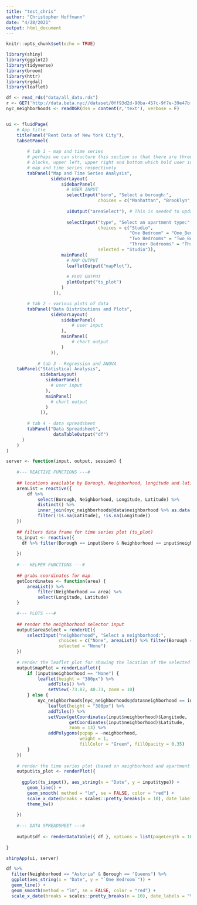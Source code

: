 ```yaml
---
title: "test_chris"
author: "Christopher Hoffmann"
date: "4/28/2021"
output: html_document
---
```


```r
knitr::opts_chunk$set(echo = TRUE)
```


```r
library(shiny)
library(ggplot2)
library(tidyverse)
library(broom)
library(httr)
library(rgdal)
library(leaflet)

df <- read_rds("data/all_data.rds")
r <- GET('http://data.beta.nyc//dataset/0ff93d2d-90ba-457c-9f7e-39e47bf2ac5f/resource/35dd04fb-81b3-479b-a074-a27a37888ce7/download/d085e2f8d0b54d4590b1e7d1f35594c1pediacitiesnycneighborhoods.geojson')
nyc_neighborhoods <- readOGR(dsn = content(r,'text'), verbose = F)


ui <- fluidPage(
    # App title
    titlePanel("Rent Data of New York City"),
    tabsetPanel(
        
        # tab 1 - map and time series
        # perhaps we can structure this section so that there are three 
        # blocks, upper left, upper right and bottom which hold user input
        # map and time series respectively
        tabPanel("Map and Time Series Analysis",
                 sidebarLayout(
                     sidebarPanel(
                       # USER INPUT
                       selectInput("boro", "Select a borough:", 
                                   choices = c("Manhattan", "Brooklyn", "Queens", "Bronx"), selected = "Manhattan"),
                       
                       uiOutput("areaSelect"), # This is needed to update the option based on the selected input above.
                       
                       selectInput("type", "Select an apartment type:", 
                                   choices = c("Studio", 
                                               "One Bedroom" = "One_Bedroom", 
                                               "Two Bedrooms" = "Two_Bedroom", 
                                               "Three+ Bedrooms" = "Three_Bedrooms"), 
                                   selected = "Studio")),
                     mainPanel(
                       # MAP OUTPUT
                       leafletOutput("mapPlot"),
                       
                       # PLOT OUTPUT
                       plotOutput("ts_plot")
                     )
                  )),

        # tab 2 - various plots of data
        tabPanel("Data Distributions and Plots",
                 sidebarLayout(
                     sidebarPanel(
                         # user input
                     ),
                     mainPanel(
                         # chart output
                     )
                 )),
        
            # tab 3 - Regression and ANOVA
    tabPanel("Statistical Analysis",
             sidebarLayout(
               sidebarPanel(
                 # user input
               ),
               mainPanel(
                 # chart output
               )
             )),
        
        # tab 4 - data spreadsheet
        tabPanel("Data Spreadsheet",
                  dataTableOutput("df")
      )
    )
)

server <- function(input, output, session) {
  
    #--- REACTIVE FUNCTIONS ---#
  
    ## locations available by Borough, Neighborhood, longitude and latitude
    areaList = reactive({
        df %>%
            select(Borough, Neighborhood, Longitude, Latitude) %>%
            distinct() %>%
            inner_join(nyc_neighborhoods@data$neighborhood %>% as.data.frame() %>% distinct() %>% rename("Neighborhood" = "."), by = "Neighborhood") %>% 
            filter(!is.na(Latitude), !is.na(Longitude))
    })
    
    ## filters data frame for time series plot (ts_plot)
    ts_input <- reactive({
      df %>% filter(Borough == input$boro & Neighborhood == input$neighborhood)
        
    })
    
    #--- HELPER FUNCTIONS ---#
    
    ## grabs coordinates for map
    getCoordinates <- function(area) {
        areaList() %>% 
            filter(Neighborhood == area) %>% 
            select(Longitude, Latitude)
    }

    #--- PLOTS ---#
    
    ## render the neighborhood selector input
    output$areaSelect = renderUI({
        selectInput("neighborhood", "Select a neighborhood:",
                    choices = c("None", areaList() %>% filter(Borough == input$boro) %>% select(Neighborhood) %>% pull()),
                    selected = "None")
    })
    
    # render the leaflet plot for showing the location of the selected neighborhood
    output$mapPlot = renderLeaflet({
        if (input$neighborhood == "None") {
            leaflet(height = "380px") %>%
                addTiles() %>%
                setView(-73.87, 40.73, zoom = 10)
        } else {
            nyc_neighborhoods[nyc_neighborhoods@data$neighborhood == input$neighborhood,] %>%
                leaflet(height = "380px") %>%
                addTiles() %>%
                setView(getCoordinates(input$neighborhood)$Longitude, 
                        getCoordinates(input$neighborhood)$Latitude, 
                        zoom = 13) %>%
                addPolygons(popup = ~neighborhood,
                            weight = 1,
                            fillColor = "Green", fillOpacity = 0.35)
        }
    })
    
    # render the time series plot (based on neighborhood and apartment type)
    output$ts_plot <- renderPlot({
      
      ggplot(ts_input(), aes_string(x = "Date", y = input$type)) +
        geom_line() +
        geom_smooth( method = "lm", se = FALSE, color = "red") +
        scale_x_date(breaks = scales::pretty_breaks(n = 10), date_labels = "%b-%Y") +
        theme_bw() 
      
    })
  
    #--- DATA SPREADSHEET ---#
    
    output$df <- renderDataTable({ df }, options = list(pageLength = 10))
  
}

shinyApp(ui, server)
```

```r
df %>%
  filter(Neighborhood == "Astoria" & Borough == "Queens") %>%
  ggplot(aes_string(x = "Date", y = "`One Bedroom`")) +
  geom_line() +
  geom_smooth(method = "lm", se = FALSE, color = "red") +
  scale_x_date(breaks = scales::pretty_breaks(n = 10), date_labels = "%b-%Y")
```

